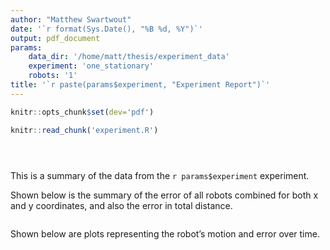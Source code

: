 ```yaml
---
author: "Matthew Swartwout"
date: '`r format(Sys.Date(), "%B %d, %Y")`'
output: pdf_document
params:
    data_dir: '/home/matt/thesis/experiment_data'
    experiment: 'one_stationary'
    robots: '1'
title: '`r paste(params$experiment, "Experiment Report")`'
---
```


```r
knitr::opts_chunk$set(dev='pdf')
```

```r
knitr::read_chunk('experiment.R')
```

```r
```
```r
```
```r
```

This is a summary of the data from the `r params$experiment` experiment.

Shown below is the summary of the error of all robots combined for both x and y coordinates, and also the error in total distance.

```r
```

Shown below are plots representing the robot's motion and error over time.

```r
```

```r
```
```r
```

